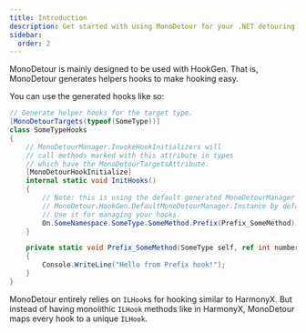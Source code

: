 ```yaml
---
title: Introduction
description: Get started with using MonoDetour for your .NET detouring needs!
sidebar:
  order: 2
---
```



MonoDetour is mainly designed to be used with HookGen. That is, MonoDetour generates helpers hooks to make hooking easy.

You can use the generated hooks like so:

```cs
// Generate helper hooks for the target type.
[MonoDetourTargets(typeof(SomeType))]
class SomeTypeHooks
{
    // MonoDetourManager.InvokeHookInitializers will
    // call methods marked with this attribute in types
    // which have the MonoDetourTargetsAttribute.
    [MonoDetourHookInitialize]
    internal static void InitHooks()
    {
        // Note: this is using the default generated MonoDetourManager
        // MonoDetour.HookGen.DefaultMonoDetourManager.Instance by default.
        // Use it for managing your hooks.
        On.SomeNamespace.SomeType.SomeMethod.Prefix(Prefix_SomeMethod);
    }

    private static void Prefix_SomeMethod(SomeType self, ref int number)
    {
        Console.WriteLine("Hello from Prefix hook!");
    }
}
```

<LinkCard
  title="See more hook examples"
  href="/hooking/normal-methods"
/>

MonoDetour entirely relies on `ILHook`s for hooking similar to HarmonyX. But instead of having monolithic `ILHook` methods like in HarmonyX, MonoDetour maps every hook to a unique `ILHook`.

